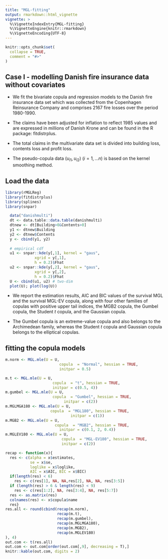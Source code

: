 ```yaml
---
title: "MGL-fitting"
output: rmarkdown::html_vignette
vignette: >
  %\VignetteIndexEntry{MGL-fitting}
  %\VignetteEngine{knitr::rmarkdown}
  %\VignetteEncoding{UTF-8}
---
```


```r
knitr::opts_chunk$set(
  collapse = TRUE,
  comment = "#>"
)
```


## Case I - modelling Danish fire insurance data without covariates

- We fit the bivariate copula and  regression models to 
the Danish fire insurance data set which was
collected from the Copenhagen Reinsurance Company and comprises 2167 fire losses over the period 1980-1990.

- The claims have been adjusted for inflation to reflect 1985 values and are expressed in millions of Danish Krone and can be found in the R package: fitdistrplus.

- The total claims in the multivariate data set is divided into  building loss, contents loss and  profit loss.

- The pseudo-copula data $(u_{i1}, u_{i2})$ ($i=1,...n$) is based on the kernel smoothing method.


## Load the data
```r
library(rMGLReg)
library(fitdistrplus)
library(splines)
library(snpar)
```


```r
  data("danishmulti")
  dt <- data.table::data.table(danishmulti)
  dtnew <- dt[Building>0&Contents>0]
  y1 <- dtnew$Building
  y2 <- dtnew$Contents
  y <- cbind(y1, y2)
  
  # empirical cdf
  u1 <- snpar::kde(y[,1], kernel = "gaus", 
             xgrid = y[,1],
             h = 0.2)$Fhat
  u2 <- snpar::kde(y[,2], kernel = "gaus", 
             xgrid = y[,2],
             h = 0.2)$Fhat
  U <- cbind(u1, u2) # two-dim 
  plot(U); plot(log(U))
```


- We report the estimation results, AIC and BIC values of the survival MGL and the survival MGL-EV copula, along with four other families of copulas with
positive upper tail indices,  the MGB2 copula,
the Gumbel copula,  the Student $t$ copula, and the Gaussian copula.

- The Gumbel copula is an extreme-value copula and also belongs to the
Archimedean family, whereas the Student $t$ copula and Gaussian copula belongs to the elliptical copulas.


## fitting the copula models


```r
m.norm <- MGL.mle(U = U,
                        copula  = "Normal", hessian = TRUE,
                        initpar = 0.5)

m.t <- MGL.mle(U = U,
                     copula  = "t", hessian = TRUE,
                     initpar = c(0.5, 4))
m.gumbel <- MGL.mle(U = U,
                     copula  = "Gumbel", hessian = TRUE,
                          initpar = c(2))
m.MGLMGA180 <- MGL.mle(U = U,
                    copula  = "MGL180", hessian = TRUE,
                             initpar = c(1))
m.MGB2 <- MGL.mle(U = U,
                      copula  = "MGB2", hessian = TRUE,
                        initpar = c(0.1, 2, 0.4))
m.MGLEV180 <- MGL.mle(U = U,
                         copula  = "MGL-EV180", hessian = TRUE,
                         initpar = c(2))


```
```r
recap <- function(x){
  res <- c(alpha = x$estimates,
           se = x$se,
           loglike = x$loglike,
           AIC = x$AIC, BIC = x$BIC)
  if(length(res) < 6)
    res <- c(res[1], NA, NA,res[2], NA, NA, res[3:5])
  if (length(res) > 6 & length(res) < 9)
    res <- c(res[1:2], NA, res[3:4], NA, res[5:7])
  res <- as.matrix(res)
  colnames(res) <- x$copula$name
  res}
res.all <- round(cbind(recap(m.norm),
                       recap(m.t),
                       recap(m.gumbel),
                       recap(m.MGLMGA180),
                       recap(m.MGB2),
                       recap(m.MGLEV180)
), 4)
out.com <- t(res.all)
out.com <- out.com[order(out.com[,9], decreasing = T),]
knitr::kable(out.com, digits = 2)

```


